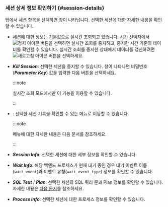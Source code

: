 ### 세션 상세 정보 확인하기 {#session-details}

<Cmdname sid="active_sessions" className="uitext" /> 탭에서 세션 항목을 선택하면 <Cmdname sid="session_detail" className="uitext" /> 창이 나타납니다. 선택한 세션에 대한 자세한 내용을 확인할 수 있습니다.

<ImgLang img='db-session-details-info.png' desc='세션 상세 정보' />

* 세션에 대한 정보는 기본값으로 실시간 조회되고 있습니다. 시간 선택자에서 ![정지 아이콘](/img/ico-pause.svg) 버튼을 선택하면 실시간 조회를 중지하고, 중지한 시간 기준의 데이터를 확인할 수 있습니다. 실시간 조회를 중지한 상태에서 데이터를 갱신하려면 ![새로고침 아이콘](/img/ico-refresh.svg) 버튼을 선택하세요.

* ***Kill Session***: 선택한 세션을 중지할 수 있습니다. <Cmdname sid="session_kill" className="uitext" /> 창이 나타나면 비밀번호(***Parameter Key***) 값을 입력한 다음 <Cmdname sid="apply" className="uitext" /> 버튼을 선택하세요.

  :::note

  실시간 조회 모드에서만 이 기능을 이용할 수 있습니다.

  :::

<InDoc product="postgresql">

* <Cmdname sid="TTL06721" className="uitext" />: 선택한 세션 기록을 확인할 수 있는 <Cmdname sid="side_sessionHistory" className="uitext" /> 메뉴로 이동할 수 있습니다.

  :::note

  <Cmdname sid="side_sessionHistory" className="uitext" /> 메뉴에 대한 자세한 내용은 <Link to="analysis-session-history">다음 문서</Link>를 참조하세요.

  :::

</InDoc>

* ***Session Info***: 선택한 세션에 대한 세부 정보를 확인할 수 있습니다.

* ***Wait Info***: 해당 백엔드 프로세스가 현재 대기 중인 경우 대기 이벤트 이름(`wait_event`)과 이벤트 유형(`wait_event_type`) 정보를 확인할 수 있습니다.

* ***SQL Text*** / ***Plan***: 선택한 세션의 SQL 쿼리 문과 Plan 정보를 확인할 수 있습니다. 자세한 내용은 [다음 문서](#query-details)를 참조하세요.

* ***Process Info***: 선택한 세션에 대한 프로세스 정보를 확인할 수 있습니다.